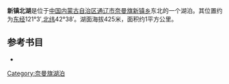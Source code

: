 '''新镇北湖'''是位于[[中国|中国]][[内蒙古自治区|内蒙古自治区]][[通辽市|通辽市]][[奈曼旗|奈曼旗]][[新镇乡|新镇乡]]东北的一个湖泊。其位置约为[[东经|东经]]121°3′,[[北纬|北纬]]42°38′。湖面海拔425米，面积约1平方公里。
== 参考书目 ==
*{{cite book|author=牧寒 |title=《内蒙古湖泊》 |year=2003 |publisher=内蒙古人民出版社 |isbn=9787204039883  }}
{{模板:通辽市湖泊}}
{{内蒙古小作品}}

[[Category:奈曼旗湖泊|Category:奈曼旗湖泊]]